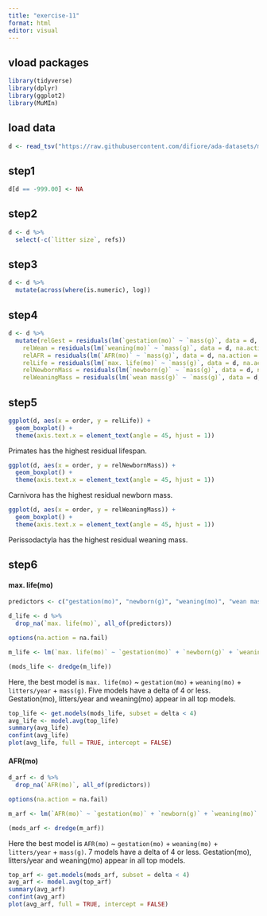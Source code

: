 ```yaml
---
title: "exercise-11"
format: html
editor: visual
---
```


## vload packages

```r
library(tidyverse)
library(dplyr)
library(ggplot2)
library(MuMIn)
```

## load data

```r
d <- read_tsv("https://raw.githubusercontent.com/difiore/ada-datasets/main/Mammal_lifehistories_v2.txt", col_names = TRUE)
```

## step1

```r
d[d == -999.00] <- NA
```

## step2

```r
d <- d %>%
  select(-c(`litter size`, refs))
```

## step3

```r
d <- d %>%
  mutate(across(where(is.numeric), log))
```

## step4

```r
d <- d %>%
  mutate(relGest = residuals(lm(`gestation(mo)` ~ `mass(g)`, data = d, na.action = na.exclude)),
    relWean = residuals(lm(`weaning(mo)` ~ `mass(g)`, data = d, na.action = na.exclude)),
    relAFR = residuals(lm(`AFR(mo)` ~ `mass(g)`, data = d, na.action = na.exclude)),
    relLife = residuals(lm(`max. life(mo)` ~ `mass(g)`, data = d, na.action = na.exclude)),
    relNewbornMass = residuals(lm(`newborn(g)` ~ `mass(g)`, data = d, na.action = na.exclude)),
    relWeaningMass = residuals(lm(`wean mass(g)` ~ `mass(g)`, data = d, na.action = na.exclude)))
```

## step5

```r
ggplot(d, aes(x = order, y = relLife)) +
  geom_boxplot() +
  theme(axis.text.x = element_text(angle = 45, hjust = 1))
```

Primates has the highest residual lifespan.

```r
ggplot(d, aes(x = order, y = relNewbornMass)) +
  geom_boxplot() +
  theme(axis.text.x = element_text(angle = 45, hjust = 1))
```

Carnivora has the highest residual newborn mass.

```r
ggplot(d, aes(x = order, y = relWeaningMass)) +
  geom_boxplot() +
  theme(axis.text.x = element_text(angle = 45, hjust = 1))
```

Perissodactyla has the highest residual weaning mass.

## step6
#### max. life(mo)
```r
predictors <- c("gestation(mo)", "newborn(g)", "weaning(mo)", "wean mass(g)", "litters/year", "mass(g)")

d_life <- d %>%
  drop_na(`max. life(mo)`, all_of(predictors))

options(na.action = na.fail)

m_life <- lm(`max. life(mo)` ~ `gestation(mo)` + `newborn(g)` + `weaning(mo)` + `wean mass(g)` + `litters/year` + `mass(g)`, data = d_life)

(mods_life <- dredge(m_life))
```
Here, the best model is `max. life(mo)` ~ `gestation(mo)` + `weaning(mo)` + `litters/year` + `mass(g)`. Five models have a delta of 4 or less. Gestation(mo), litters/year and weaning(mo) appear in all top models.
```r
top_life <- get.models(mods_life, subset = delta < 4)
avg_life <- model.avg(top_life)
summary(avg_life)
confint(avg_life)
plot(avg_life, full = TRUE, intercept = FALSE)
```

#### AFR(mo)
```r
d_arf <- d %>%
  drop_na(`AFR(mo)`, all_of(predictors))

options(na.action = na.fail)

m_arf <- lm(`AFR(mo)` ~ `gestation(mo)` + `newborn(g)` + `weaning(mo)` + `wean mass(g)` + `litters/year` + `mass(g)`, data = d_arf)

(mods_arf <- dredge(m_arf))
```
Here the best model is `AFR(mo)` ~ `gestation(mo)` +  `weaning(mo)` + `litters/year` + `mass(g)`. 7 models have a delta of 4 or less. Gestation(mo), litters/year and weaning(mo) appear in all top models.
```r
top_arf <- get.models(mods_arf, subset = delta < 4)
avg_arf <- model.avg(top_arf)
summary(avg_arf)
confint(avg_arf)
plot(avg_arf, full = TRUE, intercept = FALSE)
```